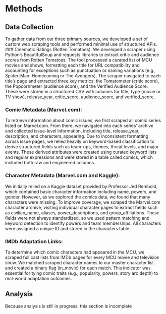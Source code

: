 # Methods


## Data Collection
To gather data from our three primary sources, we developed a set of custom web scraping tools and performed minimal use of structured APIs.
### Cinematic Ratings (Rotten Tomatoes):
We developed a scraper using Python’s BeautifulSoup and requests libraries to extract critic and audience scores from Rotten Tomatoes. The tool processed a curated list of MCU movies and shows, formatting each title for URL compatibility and accounting for exceptions such as punctuation or naming variations (e.g., Spider-Man: Homecoming or The Avengers). The scraper navigated to each title’s page and extracted three key metrics: the Tomatometer (critic score), the Popcornmeter (audience score), and the Verified Audience Score. These were stored in a structured CSV with columns for title, type (movie or TV show), release_year, critic_score, audience_score, and verified_score.

### Comic Metadata (Marvel.com):
To retrieve information about comic issues, we first scraped all comic series listed on Marvel.com. From there, we navigated into each series’ archive and collected issue-level information, including title, release_year, description, and characters_appearing. Due to inconsistent formatting across issue pages, we relied heavily on keyword-based classification to derive structured fields such as team-ups, themes, threat levels, and major events. These derived attributes were created using curated keyword lists and regular expressions and were stored in a table called comics, which included both raw and engineered columns.

### Character Metadata (Marvel.com and Kaggle):
We initially relied on a Kaggle dataset provided by Professor Jed Rembold, which contained basic character information including name, powers, and gender. However, as we explored the comics data, we found that many characters were missing. To improve coverage, we scraped the Marvel.com character archive, visiting individual character pages to extract fields such as civilian_name, aliases, power_descriptions, and group_affiliations. These fields were not always standardized, so we used pattern matching and keyword detection to identify powers and team memberships. All characters were assigned a unique ID and stored in the characters table.

### IMDb Adaptation Links:
To determine which comic characters had appeared in the MCU, we scraped full cast lists from IMDb pages for every MCU movie and television show. We matched scraped character names to our master character list and created a binary flag (in_movie) for each match. This indicator was essential for tying comic traits (e.g., popularity, powers, story arc depth) to real-world adaptation outcomes.

## Analysis
Because analysis is still in progress, this section is incomplete